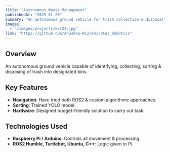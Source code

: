 ```yaml
---
title: "Autonomous Waste Management"
publishedAt: "2025-01-20"
summary: "An autonomous ground vehicle for trash collection & disposal"
images:
  - "/images/projects/erc24.jpg"
link: "https://github.com/Anushka-N12/Emirates_Robotics"
---
```


## Overview

An autonomous ground vehicle capable of identifying, collecting, sorting & disposing of trash into designated bins. 

## Key Features

 - **Navigation**: Have tried both ROS2 & custom algorithmic approaches.
 - **Sorting**: Trained YOLO model.
- **Hardware**:  Designed budget-friendly solution to carry out task.

## Technologies Used

- **Raspberry Pi / Arduino**: Controls all movement & processing.
- **ROS2 Humble, Turtlebot, Ubuntu, C++**: Logic given to Pi.
